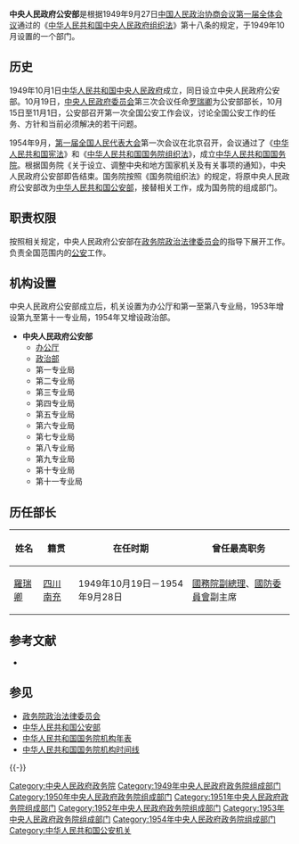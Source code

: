 {{Pathnav|中央人民政府政务院|政务院政治法律委员会}}
{{Infobox PRCG
|机构名称=中央人民政府公安部
|标志1=National Emblem of the People's Republic of China.svg
|上级机构=[[政务院政治法律委员会|政务院政治法律委员会]]
|机构类型=[[中央人民政府政务院|中央人民政府政务院]]部门
|行政级别=正部级
|时期2=1949–1949
|机构2=[[中国人民革命军事委员会|中国人民革命军事委员会]]公安部
|时期3=1949–1954
|机构3='''中央人民政府公安部'''
|时期4=1954–
|机构4=[[中华人民共和国公安部|中华人民共和国公安部]]
}}

'''中央人民政府公安部'''是根据1949年9月27日[[中国人民政治协商会议第一届全体会议|中国人民政治协商会议第一届全体会议]]通过的《[[中华人民共和国中央人民政府组织法|中华人民共和国中央人民政府组织法]]》第十八条的规定，于1949年10月设置的一个部门。

==历史==
1949年10月1日[[中华人民共和国中央人民政府|中华人民共和国中央人民政府]]成立，同日设立中央人民政府公安部。10月19日，[[中央人民政府委员会|中央人民政府委员会]]第三次会议任命[[罗瑞卿|罗瑞卿]]为公安部部长，10月15日至11月1日，公安部召开第一次全国公安工作会议，讨论全国公安工作的任务、方针和当前必须解决的若干问题。

1954年9月，[[第一届全国人民代表大会|第一届全国人民代表大会]]第一次会议在北京召开，会议通过了《[[中华人民共和国宪法|中华人民共和国宪法]]》和《[[中华人民共和国国务院组织法|中华人民共和国国务院组织法]]》，成立[[中华人民共和国国务院|中华人民共和国国务院]]。根据国务院《关于设立、调整中央和地方国家机关及有关事项的通知》，中央人民政府公安部即告结束。国务院按照《国务院组织法》的规定，将原中央人民政府公安部改为[[中华人民共和国公安部|中华人民共和国公安部]]，接替相关工作，成为国务院的组成部门。

== 职责权限 ==
按照相关规定，中央人民政府公安部在[[政务院政治法律委员会|政务院政治法律委员会]]的指导下展开工作。负责全国范围内的[[公安|公安]]工作。

== 机构设置 ==
中央人民政府公安部成立后，机关设置为办公厅和第一至第八专业局，1953年增设第九至第十一专业局，1954年又增设政治部。

*'''中央人民政府公安部'''
**[[办公厅|办公厅]]
**[[政治部|政治部]]
**第一专业局
**第二专业局
**第三专业局
**第四专业局
**第五专业局
**第六专业局
**第七专业局
**第八专业局
**第九专业局
**第十专业局
**第十一专业局

== 历任部长 ==
{| border="0" cellpadding="3px" style="border: 1px solid #999; background-color: #ffffff;"
|- align="center" style="background-color: #cccccc;"
! 姓名
! 籍贯
! 在任时期
! 曾任最高职务
|-----
| [[羅瑞卿|羅瑞卿]]
| [[四川|四川]][[南充|南充]]
| 1949年10月19日－1954年9月28日
| [[中華人民共和國國務院副總理|國務院副總理]]、[[中華人民共和國國防委員會|國防委員會]]副主席
|}

== 参考文献 ==
<references />
* {{cite book |editor = 苏尚尧[主编] |title =《中华人民共和国中央政府机构（1949-1990年）》|location = 北京 |publisher = 经济科学出版社 |year=  1993 |isbn = 7505805045 |id = 中国标准书号 7505805045/D·54}}

== 参见 ==
* [[政务院政治法律委员会|政务院政治法律委员会]]
* [[中华人民共和国公安部|中华人民共和国公安部]]
* [[中华人民共和国国务院机构年表|中华人民共和国国务院机构年表]]
* [[中华人民共和国国务院机构时间线|中华人民共和国国务院机构时间线]]

{{-}}
{{Template group
|list=
{{中央人民政府政务院}}
{{1949年中央人民政府政务院}}
{{1950年中央人民政府政务院}}
{{1951年中央人民政府政务院}}
{{1952年中央人民政府政务院}}
{{1953年中央人民政府政务院}}
{{1954年中央人民政府政务院}}
}}

[[Category:中央人民政府政务院|Category:中央人民政府政务院]]
[[Category:1949年中央人民政府政务院组成部门|Category:1949年中央人民政府政务院组成部门]]
[[Category:1950年中央人民政府政务院组成部门|Category:1950年中央人民政府政务院组成部门]]
[[Category:1951年中央人民政府政务院组成部门|Category:1951年中央人民政府政务院组成部门]]
[[Category:1952年中央人民政府政务院组成部门|Category:1952年中央人民政府政务院组成部门]]
[[Category:1953年中央人民政府政务院组成部门|Category:1953年中央人民政府政务院组成部门]]
[[Category:1954年中央人民政府政务院组成部门|Category:1954年中央人民政府政务院组成部门]]
[[Category:中华人民共和国公安机关|Category:中华人民共和国公安机关]]